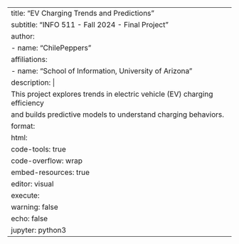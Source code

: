 ---
title: "EV Charging Trends and Predictions"
subtitle: "INFO 511 - Fall 2024 - Final Project"
author: 
  - name: "ChilePeppers"
    affiliations:
      - name: "School of Information, University of Arizona"
description: |
  This project explores trends in electric vehicle (EV) charging efficiency 
  and builds predictive models to understand charging behaviors.
format:
  html:
    code-tools: true
    code-overflow: wrap
    embed-resources: true
editor: visual
execute:
  warning: false
  echo: false
jupyter: python3
---